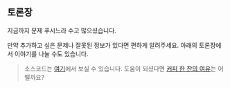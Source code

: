 
## 토론장

지금까지 문제 푸시느라 수고 많으셨습니다.

만약 추가하고 싶은 문제나 잘못된 정보가 있다면 편하게 알려주세요. 아래의 토론장에서 이야기를 나눌 수도 있습니다.

> 소스코드는 [여기](https://github.com/geniusLHS/interactive-react-hooks-quiz)에서 보실 수 있습니다.
> 도움이 되셨다면 [커피 한 잔의 여유](https://buymeacoffee.com/geniuslhs)는 어떨까요?

<Comments
  repo="geniusLHS/interactive-react-hooks-quiz"
  repoId="R_kgDOMcF95w"
  category="Announcements"
  categoryId="DIC_kwDOMcF9584Ch9H5"
/>
